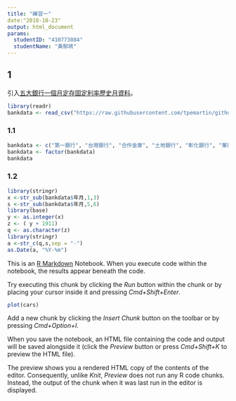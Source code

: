 ```yaml
---
title: "練習一"
date:"2018-10-23"
output: html_document
params:
  studentID: "410773084"
  studentName: "黃郁琇"
---
```

## 1
引入[五大銀行一個月定存固定利率歷史月資料](https://raw.githubusercontent.com/tpemartin/github-data/master/bankdata.csv)。

```r
library(readr)
bankdata <- read_csv("https://raw.githubusercontent.com/tpemartin/github-data/master/bankdata.csv")
```
### 1.1
```r
bankdata <- c("第一銀行", "台灣銀行", "合作金庫", "土地銀行", "彰化銀行", "華南銀行")
bankdata <- factor(bankdata)
bankdata
```
### 1.2
```r
library(stringr)
x <-str_sub(bankdata$年月,1,3)
s <-str_sub(bankdata$年月,5,6)
library(base)
y <- as.integer(x)
z <- ( y + 1911)
q <- as.character(z)
library(stringr)
a <-str_c(q,s,sep = "-")
as.Date(a, "%Y-%m")
```

This is an [R Markdown](http://rmarkdown.rstudio.com) Notebook. When you execute code within the notebook, the results appear beneath the code. 

Try executing this chunk by clicking the *Run* button within the chunk or by placing your cursor inside it and pressing *Cmd+Shift+Enter*. 

```r
plot(cars)
```

Add a new chunk by clicking the *Insert Chunk* button on the toolbar or by pressing *Cmd+Option+I*.

When you save the notebook, an HTML file containing the code and output will be saved alongside it (click the *Preview* button or press *Cmd+Shift+K* to preview the HTML file). 

The preview shows you a rendered HTML copy of the contents of the editor. Consequently, unlike *Knit*, *Preview* does not run any R code chunks. Instead, the output of the chunk when it was last run in the editor is displayed.

